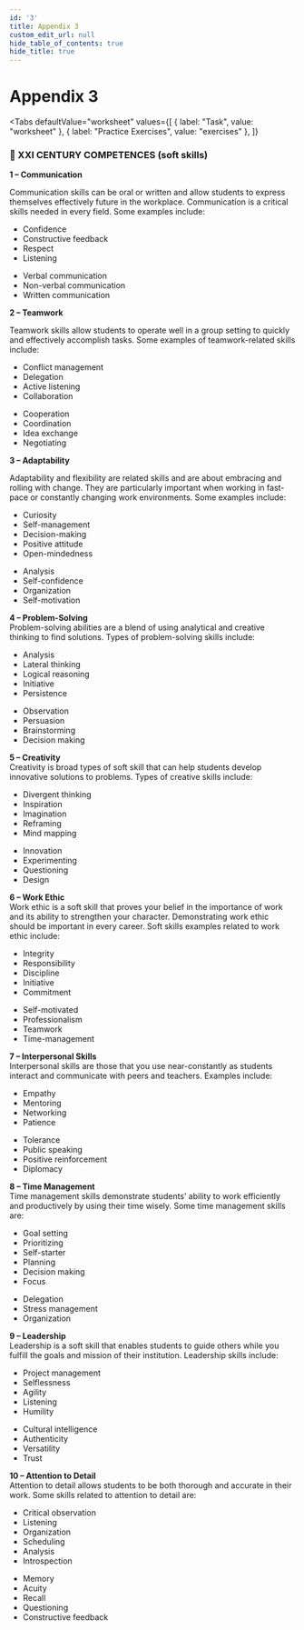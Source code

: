 ```yaml
---
id: '3'
title: Appendix 3
custom_edit_url: null
hide_table_of_contents: true
hide_title: true
---
```



<Theme appendix3 />

# Appendix 3

<Tabs
  defaultValue="worksheet"
  values={[
    { label: "Task", value: "worksheet" },
    { label: "Practice Exercises", value: "exercises" },
  ]}
>

<TabItem value="worksheet">

### 🧩 XXI CENTURY COMPETENCES (soft skills)

<strong>1 – Communication</strong>
<br />

Communication skills can be oral or written and allow students to express themselves effectively future in the workplace. Communication is a critical skills needed in every field. Some examples include:<br/>

<section
  style={{
    display: 'flex',
    flexDirection: 'row',
    justifyContent: 'space-evenly',
  }}
>
  <div
    style={{
      display: 'flex',
      flex: 1,
      flexDirection: 'column',
      justifyContent: 'space-between',
    }}
  >
    <ul type='disc'>
      <li>Confidence</li>
      <li>Constructive feedback</li>
      <li>Respect</li>
      <li>Listening</li>
    </ul>
  </div>
  <div
    style={{
      display: 'flex',
      flex: 1,
      flexDirection: 'column',
      justifyContent: 'space-between',
    }}
  >
    <ul type='disc'>
      <li>Verbal communication</li>
      <li>Non-verbal communication</li>
      <li>Written communication</li>
    </ul>
  </div>
</section>

<strong>2 – Teamwork</strong>
<br />

Teamwork skills allow students to operate well in a group setting to quickly and effectively accomplish tasks. Some examples of teamwork-related skills include:

<section
  style={{
    display: 'flex',
    flexDirection: 'row',
    justifyContent: 'space-evenly',
  }}
>
  <div
    style={{
      display: 'flex',
      flex: 1,
      flexDirection: 'column',
      justifyContent: 'space-between',
    }}
  >
    <ul type='disc'>
      <li>Conflict management</li>
      <li>Delegation</li>
      <li>Active listening</li>
      <li>Collaboration</li>
    </ul>
  </div>
  <div
    style={{
      display: 'flex',
      flex: 1,
      flexDirection: 'column',
      justifyContent: 'space-between',
    }}
  >
    <ul type='disc'>
      <li>Cooperation</li>
      <li>Coordination</li>
      <li>Idea exchange</li>
      <li>Negotiating</li>
    </ul>
  </div>
</section>

<strong>3 – Adaptability</strong>
<br />

Adaptability and flexibility are related skills and are about embracing and rolling with change. They are particularly important when working in fast-pace or constantly changing work environments. Some examples include:

<section
  style={{
    display: 'flex',
    flexDirection: 'row',
    justifyContent: 'space-evenly',
  }}
>
  <div
    style={{
      display: 'flex',
      flex: 1,
      flexDirection: 'column',
      justifyContent: 'space-between',
    }}
  >
    <ul type='disc'>
      <li>Curiosity</li>
      <li>Self-management</li>
      <li>Decision-making</li>
      <li>Positive attitude</li>
      <li>Open-mindedness</li>
    </ul>
  </div>
  <div
    style={{
      display: 'flex',
      flex: 1,
      flexDirection: 'column',
      justifyContent: 'space-between',
    }}
  >
    <ul type='disc'>
      <li>Analysis</li>
      <li>Self-confidence</li>
      <li>Organization</li>
      <li>Self-motivation</li>
    </ul>
  </div>
</section>

<strong>4 – Problem-Solving</strong>
<br />
Problem-solving abilities are a blend of using analytical and creative thinking to find solutions.  Types of problem-solving skills include:
<section
  style={{
    display: 'flex',
    flexDirection: 'row',
    justifyContent: 'space-evenly',
  }}
>
  <div
    style={{
      display: 'flex',
      flex: 1,
      flexDirection: 'column',
      justifyContent: 'space-between',
    }}
  >
    <ul type='disc'>
      <li>Analysis</li>
      <li>Lateral thinking</li>
      <li>Logical reasoning</li>
      <li>Initiative</li>
      <li>Persistence</li>
    </ul>
  </div>
  <div
    style={{
      display: 'flex',
      flex: 1,
      flexDirection: 'column',
      justifyContent: 'space-between',
    }}
  >
    <ul type='disc'>
      <li>Observation</li>
      <li>Persuasion</li>
      <li>Brainstorming</li>
      <li>Decision making</li>
    </ul>
  </div>
</section>

<strong>5 – Creativity</strong>
<br />
Creativity is broad types of soft skill that can help students develop innovative solutions to problems. Types of creative skills include:
<section
  style={{
    display: 'flex',
    flexDirection: 'row',
    justifyContent: 'space-evenly',
  }}
>
  <div
    style={{
      display: 'flex',
      flex: 1,
      flexDirection: 'column',
      justifyContent: 'space-between',
    }}
  >
    <ul type='disc'>
      <li>Divergent thinking</li>
      <li>Inspiration</li>
      <li>Imagination</li>
      <li>Reframing</li>
      <li>Mind mapping</li>
    </ul>
  </div>
  <div
    style={{
      display: 'flex',
      flex: 1,
      flexDirection: 'column',
      justifyContent: 'space-between',
    }}
  >
    <ul type='disc'>
      <li>Innovation</li>
      <li>Experimenting</li>
      <li>Questioning</li>
      <li>Design</li>
    </ul>
  </div>
</section>

<strong>6 – Work Ethic</strong>
<br />
Work ethic is a soft skill that proves your belief in the importance of work and its ability to strengthen your character. Demonstrating work ethic should be important in every career. Soft skills examples related to work ethic include:
<section
  style={{
    display: 'flex',
    flexDirection: 'row',
    justifyContent: 'space-evenly',
  }}
>
  <div
    style={{
      display: 'flex',
      flex: 1,
      flexDirection: 'column',
      justifyContent: 'space-between',
    }}
  >
    <ul type='disc'>
      <li>Integrity</li>
      <li>Responsibility</li>
      <li>Discipline</li>
      <li>Initiative</li>
      <li>Commitment</li>
    </ul>
  </div>
  <div
    style={{
      display: 'flex',
      flex: 1,
      flexDirection: 'column',
      justifyContent: 'space-between',
    }}
  >
    <ul type='disc'>
      <li>Self-motivated</li>
      <li>Professionalism</li>
      <li>Teamwork</li>
      <li>Time-management</li>
    </ul>
  </div>
</section>

<strong>7 – Interpersonal Skills</strong>
<br />
Interpersonal skills are those that you use near-constantly as students interact and communicate with peers and teachers. Examples include:
<section
  style={{
    display: 'flex',
    flexDirection: 'row',
    justifyContent: 'space-evenly',
  }}
>
  <div
    style={{
      display: 'flex',
      flex: 1,
      flexDirection: 'column',
      justifyContent: 'space-between',
    }}
  >
    <ul type='disc'>
      <li>Empathy </li>
      <li>Mentoring</li>
      <li>Networking</li>
      <li>Patience</li>
    </ul>
  </div>
  <div
    style={{
      display: 'flex',
      flex: 1,
      flexDirection: 'column',
      justifyContent: 'space-between',
    }}
  >
    <ul type='disc'>
      <li>Tolerance</li>
      <li>Public speaking</li>
      <li>Positive reinforcement</li>
      <li>Diplomacy</li>
    </ul>
  </div>
</section>

<strong>8 – Time Management</strong>
<br />
Time management skills demonstrate students’ ability to work efficiently and productively by using their time wisely. Some time management skills are:
<section
  style={{
    display: 'flex',
    flexDirection: 'row',
    justifyContent: 'space-evenly',
  }}
>
  <div
    style={{
      display: 'flex',
      flex: 1,
      flexDirection: 'column',
      justifyContent: 'space-between',
    }}
  >
    <ul type='disc'>
      <li>Goal setting </li>
      <li>Prioritizing</li>
      <li>Self-starter</li>
      <li>Planning</li>
      <li>Decision making</li>
      <li>Focus</li>
    </ul>
  </div>
  <div
    style={{
      display: 'flex',
      flex: 1,
      flexDirection: 'column',
      justifyContent: 'space-between',
    }}
  >
    <ul type='disc'>
      <li>Delegation</li>
      <li>Stress management</li>
      <li>Organization</li>
    </ul>
  </div>
</section>

<strong>9 – Leadership</strong>
<br />
Leadership is a soft skill that enables students to guide others while you fulfill the goals and mission of their institution. Leadership skills include:
<section
  style={{
    display: 'flex',
    flexDirection: 'row',
    justifyContent: 'space-evenly',
  }}
>
  <div
    style={{
      display: 'flex',
      flex: 1,
      flexDirection: 'column',
      justifyContent: 'space-between',
    }}
  >
    <ul type='disc'>
      <li>Project management</li>
      <li>Selflessness</li>
      <li>Agility</li>
      <li>Listening</li>
      <li>Humility</li>
    </ul>
  </div>
  <div
    style={{
      display: 'flex',
      flex: 1,
      flexDirection: 'column',
      justifyContent: 'space-between',
    }}
  >
    <ul type='disc'>
      <li>Cultural intelligence</li>
      <li>Authenticity</li>
      <li>Versatility</li>
      <li>Trust</li>
    </ul>
  </div>
</section>

<strong>10 – Attention to Detail</strong>
<br />
Attention to detail allows students to be both thorough and accurate in their work. Some skills related to attention to detail are:
<section
  style={{
    display: 'flex',
    flexDirection: 'row',
    justifyContent: 'space-evenly',
  }}
>
  <div
    style={{
      display: 'flex',
      flex: 1,
      flexDirection: 'column',
      justifyContent: 'space-between',
    }}
  >
    <ul type='disc'>
      <li>Critical observation </li>
      <li>Listening</li>
      <li>Organization</li>
      <li>Scheduling</li>
      <li>Analysis</li>
      <li>Introspection</li>
    </ul>
  </div>
  <div
    style={{
      display: 'flex',
      flex: 1,
      flexDirection: 'column',
      justifyContent: 'space-between',
    }}
  >
    <ul type='disc'>
      <li>Memory</li>
      <li>Acuity</li>
      <li>Recall</li>
      <li>Questioning</li>
      <li>Constructive feedback</li>
    </ul>
  </div>
</section>

</TabItem>

<TabItem value="exercises">
  <Frame src="https://learningapps.org/watch?v=pumw9twx221" height="480px" />
  <Frame src="https://learningapps.org/watch?v=pd1wdjxi521" height="480px" />
  <Frame src="https://learningapps.org/watch?v=pk2rze73321" height="480px" />
</TabItem>

</Tabs>

